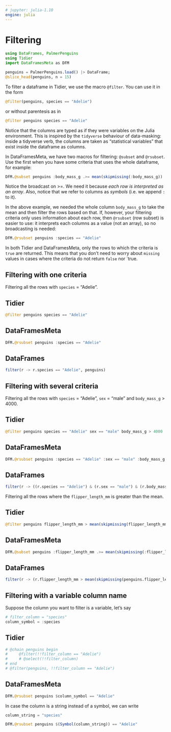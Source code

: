 ```yaml
---
# jupyter: julia-1.10
engine: julia
---
```


# Filtering

```julia
using DataFrames, PalmerPenguins
using Tidier
import DataFramesMeta as DFM

penguins = PalmerPenguins.load() |> DataFrame;
@slice_head(penguins, n = 15)
```

To filter a dataframe in Tidier, we use the macro `@filter`. You can use it in the form

```julia
@filter(penguins, species == "Adelie")
```

or without parentesis as in 

```julia
@filter penguins species == "Adelie"
```

Notice that the columns are typed as if they were variables on the Julia environment. This is inspired by the `tidyverse` behaviour of data-masking: inside a tidyverse verb, the columns are taken as "statistical variables" that exist inside the dataframe as columns.

In DataFramesMeta, we have two macros for filtering: `@subset` and `@rsubset`. Use the first when you have some criteria that uses the whole dataframe, for example:

```julia
DFM.@subset penguins :body_mass_g .>= mean(skipmissing(:body_mass_g))
```

Notice the broadcast on >=. We need it because *each row is interpreted as an array*. Also, notice that we refer to columns as _symbols_ (i.e. we append `:` to it).

In the above example, we needed the whole column `body_mass_g` to take the mean and then filter the rows based on that. If, however, your filtering criteria only uses information about each row, then `@rsubset` (row subset) is easier to use: it interprets each columns as a value (not an array), so no broadcasting is needed:

```julia
DFM.@rsubset penguins :species == "Adelie"
```

In both Tidier and DataFramesMeta, only the rows to which the criteria is `true` are returned. This means that you don't need to worry about `missing` values in cases where the criteria do not return `false` nor `true.

## Filtering with one criteria

Filtering all the rows with `species` = "Adelie".

::: {.panel-tabset}

## Tidier

```julia
@filter penguins species == "Adelie"
```

## DataFramesMeta

```julia
DFM.@rsubset penguins :species == "Adelie"
```

## DataFrames

```julia
filter(r -> r.species == "Adelie", penguins)
```

:::

## Filtering with several criteria

Filtering all the rows with `species` = "Adelie", `sex` = "male" and `body_mass_g` > 4000.

::: {.panel-tabset}

## Tidier

```julia
@filter penguins species == "Adelie" sex == "male" body_mass_g > 4000
```

## DataFramesMeta

```julia
DFM.@rsubset penguins :species == "Adelie" :sex == "male" :body_mass_g > 4000
```

## DataFrames

```julia
filter(r -> ((r.species == "Adelie") & (r.sex == "male") & (r.body_mass_g > 4000)) === true, penguins)
```

:::


Filtering all the rows where the `flipper_length_mm` is greater than the mean.

::: {.panel-tabset}

## Tidier

```julia
@filter penguins flipper_length_mm > mean(skipmissing(flipper_length_mm))
```

## DataFramesMeta

```julia
DFM.@subset penguins :flipper_length_mm .>= mean(skipmissing(:flipper_length_mm))
```

## DataFrames

```julia
filter(r -> (r.flipper_length_mm > mean(skipmissing(penguins.flipper_length_mm))) === true, penguins)
```

:::

## Filtering with a variable column name

Suppose the column you want to filter is a variable, let's say

```julia
# filter_column = "species"
column_symbol = :species
```

::: {.panel-tabset}

## Tidier

```julia
# @chain penguins begin
#     @filter(!!filter_column == "Adelie")
#     # @select(!!filter_column)
# end
# @filter(penguins, !!filter_column == "Adelie")
```

## DataFramesMeta

```julia
DFM.@rsubset penguins $column_symbol == "Adelie"
```

:::

In case the column is a string instead of a symbol, we can write

```julia
column_string = "species"

DFM.@rsubset penguins $(Symbol(column_string)) == "Adelie"
```
